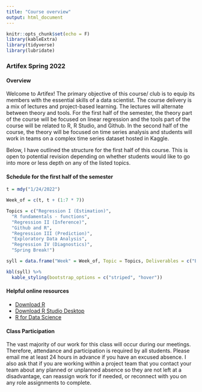 ```yaml
---
title: "Course overview"
output: html_document
---
```


```r
knitr::opts_chunk$set(echo = F)
library(kableExtra)
library(tidyverse)
library(lubridate)
```

### Artifex Spring 2022

#### Overview

Welcome to Artifex! The primary objective of this course/ club is to equip its members with the essential skills of a data scientist. The course delivery is a mix of lectures and project-based learning. The lectures will alternate between theory and tools. For the first half of the semester, the theory part of the course will be focused on linear regression and the tools part of the course will be related to R, R Studio, and Github. In the second half of the course, the theory will be focused on time series analysis and students will work in teams on a complex time series dataset hosted in Kaggle. 

Below, I have outlined the structure for the first half of this course. This is open to potential revision depending on whether students would like to go into more or less depth on any of the listed topics.


#### Schedule for the first half of the semester


```r

t = mdy("1/24/2022")

Week_of = c(t, t + (1:7 * 7))

Topics = c("Regression I (Estimation)",
  "R fundamentals - functions",
  "Regression II (Inference)",
  "Github and R",
  "Regression III (Prediction)",
  "Exploratory Data Analysis",
  "Regression IV (Diagnostics)",
  "Spring Break!")

syll = data.frame("Week" = Week_of, Topic = Topics, Deliverables = c("Exercises 1", "Exercises 2", rep("TBD", 5), "Nada")) 

kbl(syll) %>%
  kable_styling(bootstrap_options = c("striped", "hover"))

```

#### Helpful online resources

- [Download R](https://cloud.r-project.org)
- [Download R Studio Desktop](https://www.rstudio.com/products/rstudio/download/)
- [R for Data Science](https://r4ds.had.co.nz/)

#### Class Participation

The vast majority of our work for this class will occur during our meetings. Therefore, attendance and participation is required by all students. Please email me at least 24 hours in advance if you have an excused absence. I also ask that if you are working within a project team that you contact your team about any planned or unplanned absence so they are not left at a disadvantage, can reassign work for if needed, or reconnect with you on any role assignments to complete.





